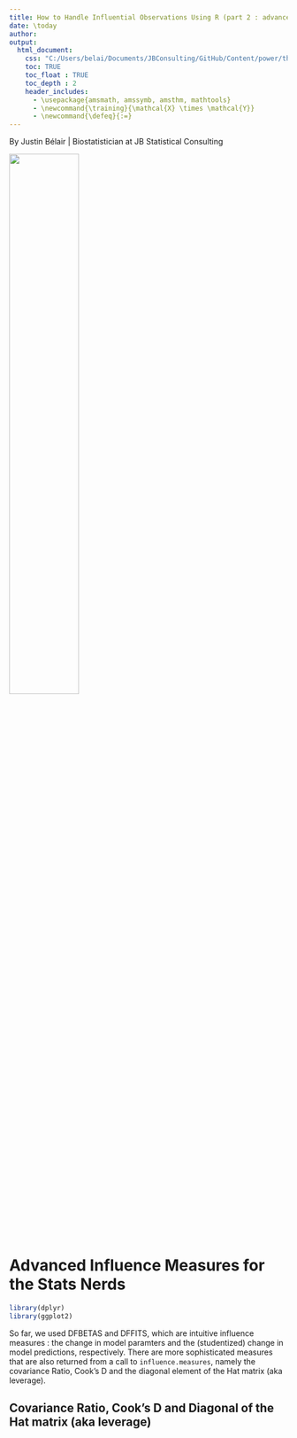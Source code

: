 ```yaml
---
title: How to Handle Influential Observations Using R (part 2 : advanced influence measures)
date: \today
author:
output:
  html_document:
    css: "C:/Users/belai/Documents/JBConsulting/GitHub/Content/power/theme.css"
    toc: TRUE
    toc_float : TRUE
    toc_depth : 2
    header_includes:
      - \usepackage{amsmath, amssymb, amsthm, mathtools}
      - \newcommand{\training}{\mathcal{X} \times \mathcal{Y}}
      - \newcommand{\defeq}{:=}
---
```


By Justin Bélair | Biostatistician at JB Statistical Consulting

![](C:/Users/belai/Documents/JBConsulting/GitHub/Content/Justin-35(1).jpg){height=50%}

\newpage

# Advanced Influence Measures for the Stats Nerds

```r

library(dplyr)
library(ggplot2)

```

So far, we used DFBETAS and DFFITS, which are intuitive influence measures : the change in model paramters and the (studentized) change in model predictions, respectively. There are more sophisticated measures that are also returned from a call to `influence.measures`, namely the covariance Ratio, Cook's D and the diagonal element of the Hat matrix (aka leverage).

## Covariance Ratio, Cook's D and Diagonal of the Hat matrix (aka leverage)
